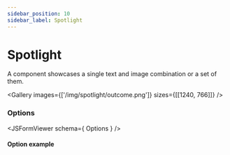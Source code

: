 ```yaml
---
sidebar_position: 10
sidebar_label: Spotlight
---
```



# Spotlight

A component showcases a single text and image combination or a set of them.

<Gallery images={['/img/spotlight/outcome.png']} sizes={[[1240, 766]]} />

### Options
<JSFormViewer schema={ Options } />

#### Option example
```json

```
